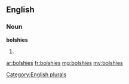==English==

===Noun===
'''bolshies'''

# {{plural of|bolshie}}

[[Category:English plurals]]

[[ar:bolshies]]
[[fr:bolshies]]
[[mg:bolshies]]
[[my:bolshies]]